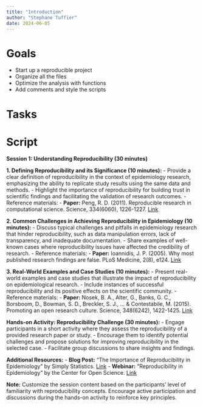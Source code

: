 ```yaml
---
title: "Introduction"
author: "Stephane Tuffier"
date: 2024-06-05
---
```


# Goals

  - Start up a reproducible project 
  - Organize all the files
  - Optimize the analysis with functions
  - Add comments and style the scripts 

# Tasks

# Script


**Session 1: Understanding Reproducibility (30 minutes)**
  
  **1. Defining Reproducibility and its Significance (10 minutes):**
  - Provide a clear definition of reproducibility in the context of epidemiology research, emphasizing the ability to replicate study results using the same data and methods.
- Highlight the importance of reproducibility for building trust in scientific findings and facilitating the validation of research outcomes.
- Reference materials:
  - **Paper:** Peng, R. D. (2011). Reproducible research in computational science. Science, 334(6060), 1226-1227. [Link](https://science.sciencemag.org/content/334/6060/1226)

**2. Common Challenges in Achieving Reproducibility in Epidemiology (10 minutes):**
  - Discuss typical challenges and pitfalls in epidemiology research that hinder reproducibility, such as data manipulation errors, lack of transparency, and inadequate documentation.
- Share examples of well-known cases where reproducibility issues have affected the credibility of research.
- Reference materials:
  - **Paper:** Ioannidis, J. P. (2005). Why most published research findings are false. PLoS Medicine, 2(8), e124. [Link](https://journals.plos.org/plosmedicine/article?id=10.1371/journal.pmed.0020124)

**3. Real-World Examples and Case Studies (10 minutes):**
  - Present real-world examples and case studies that illustrate the impact of reproducibility on epidemiological research.
- Include instances of successful reproducibility and its positive effects on the scientific community.
- Reference materials:
  - **Paper:** Nosek, B. A., Alter, G., Banks, G. C., Borsboom, D., Bowman, S. D., Breckler, S. J., ... & Contestabile, M. (2015). Promoting an open research culture. Science, 348(6242), 1422-1425. [Link](https://science.sciencemag.org/content/348/6242/1422)

**Hands-on Activity: Reproducibility Challenge (30 minutes):**
  - Engage participants in a short activity where they assess the reproducibility of a provided research paper or study.
- Encourage them to identify potential challenges and propose solutions for improving reproducibility in the selected case.
- Facilitate group discussions to share insights and findings.

**Additional Resources:**
  - **Blog Post:** "The Importance of Reproducibility in Epidemiology" by Simply Statistics. [Link](https://simplystatistics.org/2016/02/02/the-importance-of-reproducibility-in-epidemiology/)
- **Webinar:** "Reproducibility in Epidemiology" by the Center for Open Science. [Link](https://www.youtube.com/watch?v=tvjWe5HBv58)

**Note:** Customize the session content based on the participants' level of familiarity with reproducibility concepts. Encourage active participation and discussions during the hands-on activity to reinforce key principles.